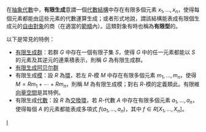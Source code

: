 {{Unreferenced|time=2021-02-22T01:02:24+00:00}}
在[[抽象代數|抽象代數]]中，'''有限生成'''意謂一個[[代數結構|代數結構]]中存在有限多個元素 <math>x_1, \ldots, x_n</math>，使得每個元素都能由這些元素的代數運算生成；或者形式地說，謂該結構能表成有限個生成元的[[自由對象|自由對象]]的商（在適當的[[範疇_(數學)|範疇]]內）。這類對象有時也稱為'''有限型'''的。

以下是常見的特例：

* [[有限生成群|有限生成群]]：若群 <math>G</math> 中存在一個有限子集 <math>S</math>，使得 <math>G</math> 中的任一元素都能以 <math>S</math> 的元素及其逆元的連乘積表示，則稱 <math>G</math> 為有限生成群。
* [[有限生成阿贝尔群|有限生成阿贝尔群]]
* 有限生成[[模|模]]：設 <math>R</math> 為[[环_(代数)|環]]，若左 <math>R</math>-模 <math>M</math> 中存在有限多個元素 <math>m_1, \ldots, m_n</math>，使得 <math>M = Rm_1 + \cdots + Rm_n</math>，則稱 <math>M</math> 為有限生成模；對右 <math>R</math>-模的定義類此。有限維[[向量空間|向量空間]]是其特例。
* 有限生成[[交換環上的代數|代數]]：設 <math>R</math> 為[[交換環|交換環]]，若 <math>R</math>-代數 <math>A</math> 中存在有限多個元素 <math>a_1, \ldots, a_n</math>，使得每個 <math>A</math> 的元素都能表成多項式 <math>f(a_1, \ldots, a_n)</math>，其中 <math>f \in R[X_1, \ldots, X_n]</math>。

[[Category:抽象代數|I]]